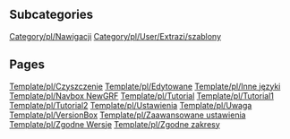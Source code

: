 
== Subcategories ==
[[Category/pl/Nawigacji]]
[[Category/pl/User/Extrazi/szablony]]

== Pages ==
[[Template/pl/Czyszczenie]]
[[Template/pl/Edytowane]]
[[Template/pl/Inne języki]]
[[Template/pl/Navbox NewGRF]]
[[Template/pl/Tutorial]]
[[Template/pl/Tutorial1]]
[[Template/pl/Tutorial2]]
[[Template/pl/Ustawienia]]
[[Template/pl/Uwaga]]
[[Template/pl/VersionBox]]
[[Template/pl/Zaawansowane ustawienia]]
[[Template/pl/Zgodne Wersje]]
[[Template/pl/Zgodne zakresy]]
